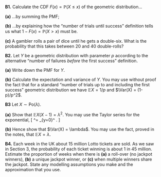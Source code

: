 :::: {.myq}
**B1.** Calculate the CDF $F(x) = \mathbb P(X \leq x)$ of the geometric distribution...

::: {.subq}
**(a)** ...by summing the PMF;
:::

::: {.subq}
**(b)** ...by explaining how the "number of trials until success" definition tells us what $1 - F(x) = \mathbb P(X > x)$ must be.
:::

::: {.subq}
**(c)** A gambler rolls a pair of dice until he gets a double-six. What is the probability that this takes between 20 and 40 double-rolls?
:::
::::

::::: {.myq}
**B2.** Let $Y$ be a geometric distribution with parameter $p$ according to the alternative "number of failures *before* the first success" definition.

:::: {.subq}
**(a)** Write down the PMF for $Y$.
::::

:::: {.subq}
**(b)** Calculate the expectation and variance of $Y$. You may use without proof the fact that for a standard "number of trials up to and including the first success" geometric distribution we have $\mathbb EX = 1/p$ and $\Var(X) = (1-p)/p^2$.
::::
:::::

:::: {.myq}
**B3** Let $X \sim \text{Po}(\lambda)$.

::: {.subq}
**(a)** Show that $\mathbb EX(X-1) = \lambda^2$. You may use the Taylor series for the exponential,
\[ \mathrm{e}^\lambda = \sum_{y=0}^\infty \frac{\lambda^y}{y!} . \]
:::

::: {.subq}
**(b)** Hence show that $\Var(X) = \lambda$. You may use the fact, proved in the notes, that $\mathbb EX = \lambda$.
:::
::::

:::: {.myq}
**B4.** Each week in the UK about 15 million Lotto tickets are sold. As we saw in Section 3, the probability of each ticket winning is about 1 in 45 million. Estimate the proportion of weeks when there is **(a)** a roll-over (no jackpot winners), **(b)** a unique jackpot winner, or **(c)** when multiple winners share the jackpot. State any modelling assumptions you make and the approximation that you use.
::::